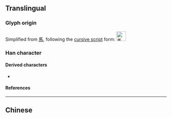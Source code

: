 {{also|ㄢ|馬}}
{{character info/new}}
==Translingual==
{{stroke order}}
{{stroke order|type=animate}}

===Glyph origin===
Simplified from [[馬]], following the [[w:Cursive script (East Asia)|cursive script]] form:
[[Image:馬-caoshu.svg|30px|馬]]

===Han character===
{{Han char|rn=187|rad=马|as=00|sn=3|four=|canj=NVSM,NLVM,NPM|ids=⿹⿱㇇㇉一}}

====Derived characters====
* {{l|mul|[[闯]], [[骂]], [[㐷]], [[冯]], [[吗]], [[妈]], [[杩]], [[玛]], [[犸]], [[码]], [[祃]], [[蚂]], [[𨰾]], [[𬏜]]}}

====References====
{{Han ref|kx=1447.241|hdz=74539.020|uh=9A6C}}

----

==Chinese==
{{zh-see|馬}}

[[Category:CJKV radicals| ]]